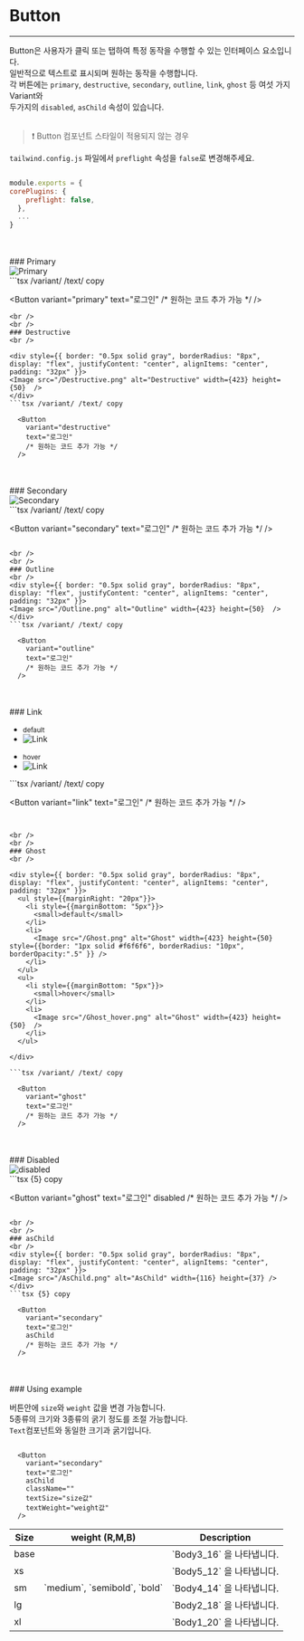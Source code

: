 
# Button
---
Button은 사용자가 클릭 또는 탭하여 특정 동작을 수행할 수 있는 인터페이스 요소입니다. <br />
일반적으로 텍스트로 표시되며 원하는 동작을 수행합니다. <br />
각 버튼에는 `primary`, `destructive`, `secondary`, `outline`, `link`, `ghost` 등 여섯 가지 Variant와<br/>
두가지의 `disabled`, `asChild` 속성이 있습니다.
<br />
<br />

> ❗️ Button 컴포넌트 스타일이 적용되지 않는 경우 

`tailwind.config.js` 파일에서 `preflight` 속성을 `false`로 변경해주세요.

```js filename="tailwind.config.js" /variant/ /text/ copy

module.exports = {
corePlugins: {
    preflight: false,
  },
  ...
}

```

<br />
<br />
### Primary
<br />

<div style={{ border: "0.5px solid gray", borderRadius: "8px", display: "flex", justifyContent: "center", alignItems: "center", padding: "32px" }}>
<Image src="/Primary.png" alt="Primary" width={423} height={50}  />
</div>
```tsx /variant/ /text/ copy

  <Button 
    variant="primary" 
    text="로그인" 
    /* 원하는 코드 추가 가능 */
  />

```
<br />
<br />
### Destructive
<br />

<div style={{ border: "0.5px solid gray", borderRadius: "8px", display: "flex", justifyContent: "center", alignItems: "center", padding: "32px" }}>
<Image src="/Destructive.png" alt="Destructive" width={423} height={50}  />
</div>
```tsx /variant/ /text/ copy

  <Button 
    variant="destructive" 
    text="로그인" 
    /* 원하는 코드 추가 가능 */
  />

```

<br />
<br />
### Secondary
<br />
<div style={{ border: "0.5px solid gray", borderRadius: "8px", display: "flex", justifyContent: "center", alignItems: "center", padding: "32px" }}>
<Image src="/Secondary.png" alt="Secondary" width={423} height={50}  />
</div>
```tsx /variant/ /text/ copy

  <Button 
    variant="secondary" 
    text="로그인" 
    /* 원하는 코드 추가 가능 */
  />

```

<br />
<br />
### Outline
<br />
<div style={{ border: "0.5px solid gray", borderRadius: "8px", display: "flex", justifyContent: "center", alignItems: "center", padding: "32px" }}>
<Image src="/Outline.png" alt="Outline" width={423} height={50}  />
</div>
```tsx /variant/ /text/ copy

  <Button 
    variant="outline" 
    text="로그인" 
    /* 원하는 코드 추가 가능 */
  />

```

<br />
<br />
### Link
<br />
<div style={{ border: "0.5px solid gray", borderRadius: "8px", display: "flex", justifyContent: "center", alignItems: "center", padding: "32px" }}>
  <ul style={{marginRight: "20px"}}>
    <li style={{marginBottom: "5px"}}>
      <small>default</small>
    </li>
    <li>
      <Image src="/Link.png" alt="Link" width={423} height={50} style={{border: "1px solid #f6f6f6", borderRadius: "10px"}} />
    </li>
  </ul>
  <ul>
    <li style={{marginBottom: "5px"}}>
      <small>hover</small>
    </li>
    <li>
      <Image src="/Link_hover.png" alt="Link" width={423} height={50} style={{border: "1px solid #f6f6f6", borderRadius: "10px"}} />
    </li>
  </ul>
</div>
```tsx /variant/ /text/ copy

  <Button 
    variant="link" 
    text="로그인" 
    /* 원하는 코드 추가 가능 */
  />

```


<br />
<br />
### Ghost
<br />

<div style={{ border: "0.5px solid gray", borderRadius: "8px", display: "flex", justifyContent: "center", alignItems: "center", padding: "32px" }}>
  <ul style={{marginRight: "20px"}}>
    <li style={{marginBottom: "5px"}}>
      <small>default</small>
    </li>
    <li>
      <Image src="/Ghost.png" alt="Ghost" width={423} height={50} style={{border: "1px solid #f6f6f6", borderRadius: "10px", borderOpacity:".5" }} />
    </li>
  </ul>
  <ul>
    <li style={{marginBottom: "5px"}}>
      <small>hover</small>
    </li>
    <li>
      <Image src="/Ghost_hover.png" alt="Ghost" width={423} height={50}  />
    </li>
  </ul>

</div>

```tsx /variant/ /text/ copy

  <Button 
    variant="ghost" 
    text="로그인" 
    /* 원하는 코드 추가 가능 */
  />

```

<br />
<br />
### Disabled
<br />
<div style={{ border: "0.5px solid gray", borderRadius: "8px", display: "flex", justifyContent: "center", alignItems: "center", padding: "32px" }}>
<Image src="/Disabled.png" alt="disabled" width={423} height={50} />
</div>
```tsx {5} copy

  <Button 
    variant="ghost" 
    text="로그인" 
    disabled
    /* 원하는 코드 추가 가능 */
  />

```

<br />
<br />
### asChild
<br />
<div style={{ border: "0.5px solid gray", borderRadius: "8px", display: "flex", justifyContent: "center", alignItems: "center", padding: "32px" }}>
<Image src="/AsChild.png" alt="AsChild" width={116} height={37} />
</div>
```tsx {5} copy

  <Button 
    variant="secondary" 
    text="로그인" 
    asChild
    /* 원하는 코드 추가 가능 */
  />

```
<br />
<br />
### Using example


버튼안에 `size`와 `weight` 값을 변경 가능합니다.<br />
5종류의 크기와 3종류의 굵기 정도를 조절 가능합니다. <br/>
`Text`컴포넌트와 동일한 크기과 굵기입니다.

```tsx {7-8} copy

  <Button 
    variant="secondary" 
    text="로그인" 
    asChild
    className=""
    textSize="size값"
    textWeight="weight값"
  />

```

<table style={{textAlign: "left"}}>
  <thead>
    <tr>
      <th style={{width: "20%", padding: "5px"}}>Size</th>
      <th style={{width: "50%", padding: "5px"}}>weight (R,M,B)</th>
      <th style={{padding: "5px"}}>Description</th>
    </tr>
  </thead>
  
  <tbody style={{fontSize: "0.9rem"}}>
    <tr>
      <td style={{color: "#0059FF", padding: "5px"}}>base</td>
      <td rowspan="5">`medium`, `semibold`, `bold`</td>
      <td>`Body3_16` 을 나타냅니다.</td>
    </tr>
     <tr>
      <td style={{color: "#0059FF", padding: "5px"}}>xs</td>
      <td>`Body5_12` 을 나타냅니다.</td>
    </tr>
     <tr>
      <td style={{color: "#0059FF", padding: "5px"}}>sm</td>
      <td>`Body4_14` 을 나타냅니다.</td>
    </tr>
     <tr>
      <td style={{color: "#0059FF", padding: "5px"}}>lg</td>
      <td>`Body2_18` 을 나타냅니다.</td>
    </tr>
    <tr>
      <td style={{color: "#0059FF", padding: "5px"}}>xl</td>
      <td>`Body1_20` 을 나타냅니다.</td>
    </tr>
  </tbody>
</table> 


